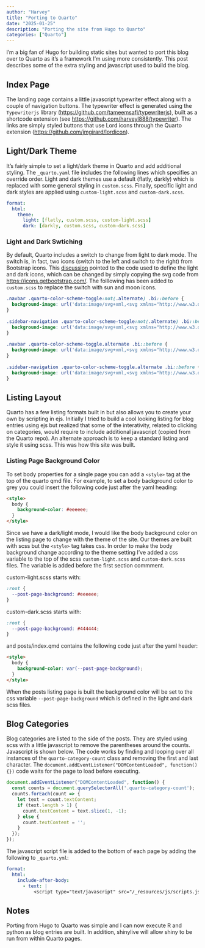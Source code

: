 ```yaml
---
author: "Harvey"
title: "Porting to Quarto"
date: "2025-01-25"
description: "Porting the site from Hugo to Quarto"
categories: ["Quarto"]
---
```


I'm a big fan of Hugo for building static sites but wanted to port this blog over to Quarto as it's a framework I'm using more consistently.  This post describes some of the extra styling and javascript used to build the blog.

## Index Page

The landing page contains a little javascript typewriter effect along with a couple of navigation buttons.  The typewriter effect is generated using the `Typewriterjs` library ([https://github.com/tameemsafi/typewriterjs](https://github.com/tameemsafi/typewriterjs)), built as a shortcode extension (see [https://github.com/harveyl888/typewriter](https://github.com/harveyl888/typewriter)).  The links are simply styled buttons that use Lord icons through the Quarto extension ([https://github.com/jmgirard/lordicon](https://github.com/jmgirard/lordicon)).

## Light/Dark Theme

It's fairly simple to set a light/dark theme in Quarto and add additional styling.  The `_quarto.yaml` file includes the following lines which specifies an override order.  Light and dark themes use a default (flatly, darkly) which is replaced with some general styling in `custom.scss`.  Finally, specific light and dark styles are applied using `custom-light.scss` and `custom-dark.scss`.

```yaml
format:
  html:
    theme: 
      light: [flatly, custom.scss, custom-light.scss]
      dark: [darkly, custom.scss, custom-dark.scss]
```

### Light and Dark Swtiching

By default, Quarto includes a switch to change from light to dark mode.  The switch is, in fact, two icons (switch to the left and switch to the right) from Bootstrap icons.  This [discussion](https://github.com/quarto-dev/quarto-cli/discussions/8380) pointed to the code used to define the light and dark icons, which can be changed by simply copying the svg code from [https://icons.getbootstrap.com/](https://icons.getbootstrap.com/).  The folllowing has been added to `custom.scss` to replace the switch with sun and moon icons.

```scss
.navbar .quarto-color-scheme-toggle:not(.alternate) .bi::before { 
  background-image: url('data:image/svg+xml,<svg xmlns="http://www.w3.org/2000/svg" width="16" height="16" fill="#{colorToRGBA($navbar-light-color)}" class="bi bi-sun" viewBox="0 0 16 16"><path d="M8 11a3 3 0 1 1 0-6 3 3 0 0 1 0 6m0 1a4 4 0 1 0 0-8 4 4 0 0 0 0 8M8 0a.5.5 0 0 1 .5.5v2a.5.5 0 0 1-1 0v-2A.5.5 0 0 1 8 0m0 13a.5.5 0 0 1 .5.5v2a.5.5 0 0 1-1 0v-2A.5.5 0 0 1 8 13m8-5a.5.5 0 0 1-.5.5h-2a.5.5 0 0 1 0-1h2a.5.5 0 0 1 .5.5M3 8a.5.5 0 0 1-.5.5h-2a.5.5 0 0 1 0-1h2A.5.5 0 0 1 3 8m10.657-5.657a.5.5 0 0 1 0 .707l-1.414 1.415a.5.5 0 1 1-.707-.708l1.414-1.414a.5.5 0 0 1 .707 0m-9.193 9.193a.5.5 0 0 1 0 .707L3.05 13.657a.5.5 0 0 1-.707-.707l1.414-1.414a.5.5 0 0 1 .707 0m9.193 2.121a.5.5 0 0 1-.707 0l-1.414-1.414a.5.5 0 0 1 .707-.707l1.414 1.414a.5.5 0 0 1 0 .707M4.464 4.465a.5.5 0 0 1-.707 0L2.343 3.05a.5.5 0 1 1 .707-.707l1.414 1.414a.5.5 0 0 1 0 .708"/></svg>'); 
} 
 
.sidebar-navigation .quarto-color-scheme-toggle:not(.alternate) .bi::before { 
  background-image: url('data:image/svg+xml,<svg xmlns="http://www.w3.org/2000/svg" width="16" height="16" fill="#{colorToRGBA(theme-dim($body-color, 10%))}" class="bi bi-sun" viewBox="0 0 16 16"><path d="M8 11a3 3 0 1 1 0-6 3 3 0 0 1 0 6m0 1a4 4 0 1 0 0-8 4 4 0 0 0 0 8M8 0a.5.5 0 0 1 .5.5v2a.5.5 0 0 1-1 0v-2A.5.5 0 0 1 8 0m0 13a.5.5 0 0 1 .5.5v2a.5.5 0 0 1-1 0v-2A.5.5 0 0 1 8 13m8-5a.5.5 0 0 1-.5.5h-2a.5.5 0 0 1 0-1h2a.5.5 0 0 1 .5.5M3 8a.5.5 0 0 1-.5.5h-2a.5.5 0 0 1 0-1h2A.5.5 0 0 1 3 8m10.657-5.657a.5.5 0 0 1 0 .707l-1.414 1.415a.5.5 0 1 1-.707-.708l1.414-1.414a.5.5 0 0 1 .707 0m-9.193 9.193a.5.5 0 0 1 0 .707L3.05 13.657a.5.5 0 0 1-.707-.707l1.414-1.414a.5.5 0 0 1 .707 0m9.193 2.121a.5.5 0 0 1-.707 0l-1.414-1.414a.5.5 0 0 1 .707-.707l1.414 1.414a.5.5 0 0 1 0 .707M4.464 4.465a.5.5 0 0 1-.707 0L2.343 3.05a.5.5 0 1 1 .707-.707l1.414 1.414a.5.5 0 0 1 0 .708"/></svg>'); 
} 
 
.navbar .quarto-color-scheme-toggle.alternate .bi::before { 
  background-image: url('data:image/svg+xml,<svg xmlns="http://www.w3.org/2000/svg" width="16" height="16" fill="#{colorToRGBA($navbar-light-color)}" class="bi bi-moon" viewBox="0 0 16 16"><path d="M6 .278a.77.77 0 0 1 .08.858 7.2 7.2 0 0 0-.878 3.46c0 4.021 3.278 7.277 7.318 7.277q.792-.001 1.533-.16a.79.79 0 0 1 .81.316.73.73 0 0 1-.031.893A8.35 8.35 0 0 1 8.344 16C3.734 16 0 12.286 0 7.71 0 4.266 2.114 1.312 5.124.06A.75.75 0 0 1 6 .278M4.858 1.311A7.27 7.27 0 0 0 1.025 7.71c0 4.02 3.279 7.276 7.319 7.276a7.32 7.32 0 0 0 5.205-2.162q-.506.063-1.029.063c-4.61 0-8.343-3.714-8.343-8.29 0-1.167.242-2.278.681-3.286"/></svg>'); 
} 
 
.sidebar-navigation .quarto-color-scheme-toggle.alternate .bi::before { 
  background-image: url('data:image/svg+xml,<svg xmlns="http://www.w3.org/2000/svg" width="16" height="16" fill="#{colorToRGBA(theme-dim($body-color, 10%))}" class="bi bi-moon" viewBox="0 0 16 16"><path d="M6 .278a.77.77 0 0 1 .08.858 7.2 7.2 0 0 0-.878 3.46c0 4.021 3.278 7.277 7.318 7.277q.792-.001 1.533-.16a.79.79 0 0 1 .81.316.73.73 0 0 1-.031.893A8.35 8.35 0 0 1 8.344 16C3.734 16 0 12.286 0 7.71 0 4.266 2.114 1.312 5.124.06A.75.75 0 0 1 6 .278M4.858 1.311A7.27 7.27 0 0 0 1.025 7.71c0 4.02 3.279 7.276 7.319 7.276a7.32 7.32 0 0 0 5.205-2.162q-.506.063-1.029.063c-4.61 0-8.343-3.714-8.343-8.29 0-1.167.242-2.278.681-3.286"/></svg>'); 
} 
```

## Listing Layout

Quarto has a few listing formats built in but also allows you to create your own by scripting in ejs.  Initially I tried to build a cool looking listing for blog entries using ejs but realized that some of the interativity, related to clicking on categories, would require to include additional javascript (copied from the Quarto repo).  An alternate approach is to keep a standard listing and style it using scss.  This was how this site was built.

### Listing Page Background Color

To set body properties for a single page you can add a `<style>` tag at the top of the quarto qmd file.  For example, to set a body background color to grey you could insert the following code just after the yaml heading:

```html
<style>
  body {
    background-color: #eeeeee;
  }
</style>
```

Since we have a dark/light mode, I would like the body background color on the listing page to change with the theme of the site.  Our themes are built with scss but the `<style>` tag takes css.  In order to make the body background change according to the theme setting I've added a css variable to the top of the scss `custom-light.scss` and `custom-dark.scss` files.  The variable is added before the first section commment.

custom-light.scss starts with:

```scss
:root {
  --post-page-background: #eeeeee;
}
```

custom-dark.scss starts with:

```scss
:root {
  --post-page-background: #444444;
}
```

and posts/index.qmd contains the following code just after the yaml header:

```html
<style>
  body {
    background-color: var(--post-page-background);
  }
</style>
```

When the posts listing page is built the background color will be set to the css variable `--post-page-background` which is defined in the light and dark scss files.

## Blog Categories

Blog categories are listed to the side of the posts.  They are styled using scss with a little javascript to remove the parentheses around the counts.  Javascript is shown below.  The code works by finding and looping over all instances of the `quarto-category-count` class and removing the first and last character.  The `document.addEventListener("DOMContentLoaded", function() {})` code waits for the page to load before executing.

```javascript
document.addEventListener("DOMContentLoaded", function() {
  const counts = document.querySelectorAll('.quarto-category-count');
  counts.forEach(count => {
    let text = count.textContent;
    if (text.length > 1) {
      count.textContent = text.slice(1, -1);
    } else {
      count.textContent = '';
    }
  });
});  
```

The javascript script file is added to the bottom of each page by adding the following to `_quarto.yml`:

```yaml
format:
  html:
    include-after-body:
      - text: |
          <script type="text/javascript" src="/_resources/js/scripts.js"></script>
```

## Notes

Porting from Hugo to Quarto was simple and I can now execute R and python as blog entries are built.  In addition, shinylive will allow shiny to be run from within Quarto pages.
